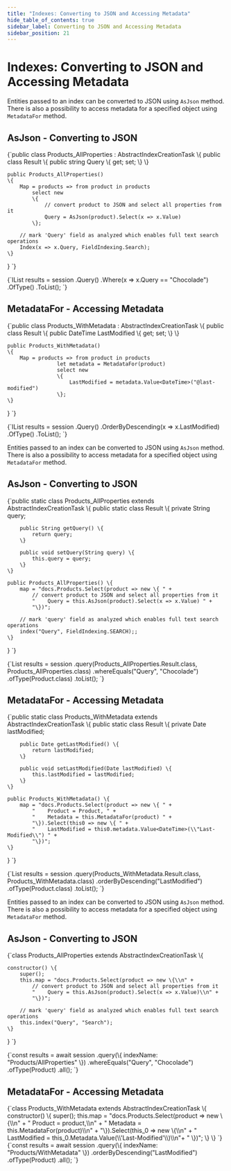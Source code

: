 ---
title: "Indexes: Converting to JSON and Accessing Metadata"
hide_table_of_contents: true
sidebar_label: Converting to JSON and Accessing Metadata
sidebar_position: 21
---




# Indexes: Converting to JSON and Accessing Metadata
<LanguageSwitcher supportedLanguages={supportedLanguages} />
<LanguageContent language="csharp">


Entities passed to an index can be converted to JSON using `AsJson` method. There is also a possibility to access metadata for a specified object using `MetadataFor` method.

## AsJson - Converting to JSON

<TabItem value="indexes_1" label="indexes_1">
<CodeBlock language="csharp">
{`public class Products_AllProperties : AbstractIndexCreationTask<Product, Products_AllProperties.Result>
\{
    public class Result
    \{
        public string Query \{ get; set; \}
    \}

    public Products_AllProperties()
    \{
        Map = products => from product in products
            select new
            \{
                // convert product to JSON and select all properties from it
                Query = AsJson(product).Select(x => x.Value)
            \};

        // mark 'Query' field as analyzed which enables full text search operations
        Index(x => x.Query, FieldIndexing.Search);
    \}
\}
`}
</CodeBlock>
</TabItem>

<TabItem value="indexes_2" label="indexes_2">
<CodeBlock language="csharp">
{`IList<Product> results = session
	.Query<Products_AllProperties.Result, Products_AllProperties>()
	.Where(x => x.Query == "Chocolade")
	.OfType<Product>()
	.ToList();
`}
</CodeBlock>
</TabItem>

## MetadataFor - Accessing Metadata

<TabItem value="indexes_3" label="indexes_3">
<CodeBlock language="csharp">
{`public class Products_WithMetadata : AbstractIndexCreationTask<Product>
\{
	public class Result
	\{
		public DateTime LastModified \{ get; set; \}
	\}

	public Products_WithMetadata()
	\{
		Map = products => from product in products
					let metadata = MetadataFor(product)
					select new
					\{
						LastModified = metadata.Value<DateTime>("@last-modified")
					\};
	\}
\}
`}
</CodeBlock>
</TabItem>

<TabItem value="indexes_4" label="indexes_4">
<CodeBlock language="csharp">
{`IList<Product> results = session
	.Query<Products_WithMetadata.Result, Products_WithMetadata>()
	.OrderByDescending(x => x.LastModified)
	.OfType<Product>()
	.ToList();
`}
</CodeBlock>
</TabItem>


</LanguageContent>
<LanguageContent language="java">


Entities passed to an index can be converted to JSON using `AsJson` method. There is also a possibility to access metadata for a specified object using `MetadataFor` method.

## AsJson - Converting to JSON

<TabItem value="indexes_1" label="indexes_1">
<CodeBlock language="java">
{`public static class Products_AllProperties extends AbstractIndexCreationTask \{
    public static class Result \{
        private String query;

        public String getQuery() \{
            return query;
        \}

        public void setQuery(String query) \{
            this.query = query;
        \}
    \}

    public Products_AllProperties() \{
        map = "docs.Products.Select(product => new \{ " +
            // convert product to JSON and select all properties from it
            "    Query = this.AsJson(product).Select(x => x.Value) " +
            "\})";

        // mark 'query' field as analyzed which enables full text search operations
        index("Query", FieldIndexing.SEARCH);;
    \}
\}
`}
</CodeBlock>
</TabItem>

<TabItem value="indexes_2" label="indexes_2">
<CodeBlock language="java">
{`List<Product> results = session
    .query(Products_AllProperties.Result.class, Products_AllProperties.class)
    .whereEquals("Query", "Chocolade")
    .ofType(Product.class)
    .toList();
`}
</CodeBlock>
</TabItem>

## MetadataFor - Accessing Metadata

<TabItem value="indexes_3" label="indexes_3">
<CodeBlock language="java">
{`public static class Products_WithMetadata extends AbstractIndexCreationTask \{
    public static class Result \{
        private Date lastModified;

        public Date getLastModified() \{
            return lastModified;
        \}

        public void setLastModified(Date lastModified) \{
            this.lastModified = lastModified;
        \}
    \}

    public Products_WithMetadata() \{
        map = "docs.Products.Select(product => new \{ " +
            "    Product = Product, " +
            "    Metadata = this.MetadataFor(product) " +
            "\}).Select(this0 => new \{ " +
            "    LastModified = this0.metadata.Value<DateTime>(\\"Last-Modified\\") " +
            "\})";
    \}
\}
`}
</CodeBlock>
</TabItem>

<TabItem value="indexes_4" label="indexes_4">
<CodeBlock language="java">
{`List<Product> results = session
    .query(Products_WithMetadata.Result.class, Products_WithMetadata.class)
    .orderByDescending("LastModified")
    .ofType(Product.class)
    .toList();
`}
</CodeBlock>
</TabItem>


</LanguageContent>
<LanguageContent language="nodejs">


Entities passed to an index can be converted to JSON using `AsJson` method. There is also a possibility to access metadata for a specified object using `MetadataFor` method.

## AsJson - Converting to JSON

<TabItem value="indexes_1" label="indexes_1">
<CodeBlock language="js">
{`class Products_AllProperties extends AbstractIndexCreationTask \{

    constructor() \{
        super();
        this.map = "docs.Products.Select(product => new \{\\n" +
            // convert product to JSON and select all properties from it
            "    Query = this.AsJson(product).Select(x => x.Value)\\n" +
            "\})";

        // mark 'query' field as analyzed which enables full text search operations
        this.index("Query", "Search");
    \}
\}
`}
</CodeBlock>
</TabItem>

<TabItem value="indexes_2" label="indexes_2">
<CodeBlock language="js">
{`const results = await session
    .query(\{ indexName: "Products/AllProperties" \})
    .whereEquals("Query", "Chocolade")
    .ofType(Product)
    .all();
`}
</CodeBlock>
</TabItem>

## MetadataFor - Accessing Metadata

<TabItem value="indexes_3" label="indexes_3">
<CodeBlock language="js">
{`class Products_WithMetadata extends AbstractIndexCreationTask \{
    constructor() \{
        super();
        this.map = "docs.Products.Select(product => new \{\\n" +
            "    Product = product,\\n" +
            "    Metadata = this.MetadataFor(product)\\n" +
            "\}).Select(this_0 => new \{\\n" +
            "       LastModified = this_0.Metadata.Value<DateTime>(\\'Last-Modified'\\)\\n"+
            "   \})";
    \}
\}
`}
</CodeBlock>
</TabItem>

<TabItem value="indexes_4" label="indexes_4">
<CodeBlock language="js">
{`const results = await session
    .query(\{ indexName: "Products/WithMetadata" \})
    .orderByDescending("LastModified")
    .ofType(Product)
    .all();
`}
</CodeBlock>
</TabItem>


</LanguageContent>

<!---
### Indexes
- [Indexing Basics](../indexes/indexing-basics)

### Client API
- [How to Get and Modify Entity Metadata](../client-api/session/how-to/get-and-modify-entity-metadata)


-->